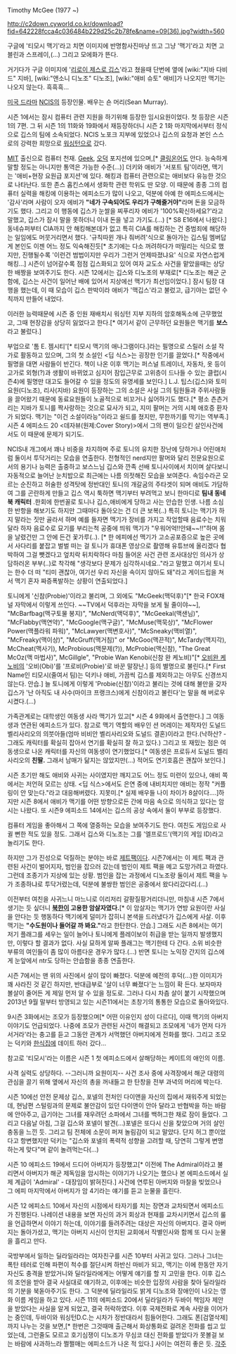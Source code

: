 Timothy McGee (1977 ~)

http://c2down.cyworld.co.kr/download?fid=642228fcca4c036484b229d25c2b78fe&name=09(36).jpg?width=560

구글에 '티모시 맥기'라고 치면 이미지에 반명함사진마냥 뜨고 그냥 '맥기'라고 치면 고블린과 스프레이,(…) 그리고 모에화가 뜬다.

거기다가 구글 이미지에 '[[리로이 제스로 깁스]]'라고 쳤을때 단번에 옆에  [wiki:"지바 다비드" 지바], [wiki:"앤소니 디노조" 디노조], [wiki:"애비 슈토" 애비]가 나오지만 맥기는 나오지 않는다. 흑흑흑...

[[미국 드라마]] [[NCIS]]의 등장인물. 배우는 숀 머리(Sean Murray).

시즌 1에서는 잠시 컴퓨터 관련 지원을 하기위해 등장한 임시요원이었다. 첫 등장은 시즌 1의 7편. 그 뒤 시즌 1의 11화와 19화에서 재등장하더니 시즌 2 1화 마지막에서부터 정식으로 깁스의 팀에 소속되었다. NCIS 노포크 지부에 있었으나 깁스의 요청과 본인 스스로의 강력한 희망으로 [[워싱턴]]으로 갔다.

[[MIT]] 출신으로 컴퓨터 천재. [[Geek]], [[오덕]] 포지션에 있으며,[* [[클링온]]어도 안다. 능숙하게 말할 정도는 아니지만 통역은 가능한 수준(...)] 더키와 애비가 '서포트 팀'이라면, 맥기는 '애비+현장 요원급 포지션'에 있다. 해킹과 컴퓨터 관련으로는 애비보다 유능한 것으로 나타난다. 또한 존스 홉킨스에서 생화학 관련 학위도 딴 모양. 이 때문에 종종 그의 컴퓨터 실력을 해킹에 이용하는 에피소드가 많이 나오고, 덕분에 아예 한 에피소드에서는 '감사'라며 사람이 오자 에비가 '''"네가 구속되어도 우리가 구해줄거야"'''라며 돈을 모금하기도 했다. 그리고 이 행동에 깁스가 눈쌀을 찌푸리자 에비가 '100%확신하세요?'라고 말했고, 깁스가 잠시 말을 못하더니 이내 돈을 넣고 가기도.(…) [* S8 E16에서 나왔다.] 동네슈퍼부터 CIA까지 안 해킹해본데가 없고 특히 CIA를 해킹하는 건 중범죄에 해당하는 일임에도 머뭇거리면서 했다. '규칙따윈 개나 줘버려'식으로 돌아가는 깁스팀 멤버답게 본인도 이젠 어느 정도 익숙해진듯[* 초기에는 다소 꺼려하다가 떠밀리는 식으로 했지만, 진행될수록 '이런건 범법이지만 우리가 그런거 언제따졌냐요' 식으로 자연스럽게 해킹...] 시즌이 넘어갈수록 점점 깁스화되고 있어 여자 교도소 사건을 맡았을때는 상당한 배짱을 보여주기도 한다. 시즌 12에서는 깁스와 디노조의 부재로[* 디노조는 해군 군함에, 깁스는 사건이 일어난 배에 있어서 지상에선 맥기가 최선임이었다.] 잠시 팀장 대행을 했는데, 이 때 모습이 깁스 판박이라 애비가 '맥깁스'라고 불렀고, 급기야는 없던 수칙까지 만들어 내었다.

이러한 능력때문에 시즌 중 인원 재배치시 워싱턴 지부 지하의 암호해독소에 근무했었고, 그때 현장감을 상당히 잃었다고 한다.[* 여기서 같이 근무하던 요원들은 맥기를 '''보스'''라고 불렀다.]

부업으로 '톰 E. 젬시티'[* 티모시 맥기의 애나그램이다.]라는 필명으로 스릴러 소설 작가로 활동하고 있으며, 그의 첫 소설인 <딥 식스>는 굉장한 인기를 끌었다.[* 작중에서 필명을 대면 사람들이 반긴다. 책이 나온 이후 맥기는 퍼스널 트레이너, 자동차, 옷 등이 고가로 외형(?)과 생활이 바뀌었고 심지어 잠입근무로 고위층이 드나들 수 있는 클럽(시즌4)에 필명만 대고도 들어갈 수 있을 정도의 유명세를 보인다.] L.J. 팁스(깁스)와 토미 요원(디노조), 리사(지바) 요원이 등장하는 그의 소설은 사실 그의 팀원들과 주위사람들을 끌어왔기 때문에 동료요원들이 노골적으로 비꼬거나 싫어하기도 했다.[* 평소 츤츤거리는 지바가 토니를 짝사랑하는 것으로 묘사가 되고, 지미 팔머는 거의 시체 애호증 환자가 되었다. 맥기는 "이건 소설이라능"이라고 쉴드를 쳤지만, 무한까기를 막기는 역부족.] 시즌 4 에피소드 20 <데자뷰(원제:Cover Story)>에서 그의 팬이 일으킨 살인사건에서도 이 때문에 문제가 되기도.

NCIS내 개그에서 꽤나 비중을 차지하며 주로 토니의 유치한 장난에 당하거나 어린애처럼 둘이서 투닥거리는 모습을 연출한다. 전형적인 nerd지만 팔머와 달리 전문요원으로서의 용기나 능력은 출중하고 보스느님 깁스와 깐족 선배 토니사이에서 치이며 살다보니 자동적으로 늘어난 눈치밥으로 최근에는 나름 의젓해진 모습을 보여준다. 속임수라곤 모르는 순진하고 허술한 성격탓에 정반대인 토니의 개갈굼의 주타겟이 되며 애비도 가담하여 그를 곤란하게 만들고 깁스 역시 툭하면 맥기부터 부려먹고 보니 한마디로 '''팀내 동네북 캐릭터''' .한회에 한번꼴로 토니나 깁스,애비에게 당하고 사는 안습한 인생. 나름 소심한 반항을 해보기도 하지만 그때마다 돌아오는 건 더 큰 보복(..) 특히 토니는 맥기가 하지 말라는 짓만 골라서 하며 예를 들자면 맥기가 장비를 가지고 작업할때 음료수는 치워달라 하자 음료수로 묘기를 부리는척 공중에 띄워 맥기가 "우워어억!!안돼~~!!"하며 몸을 날렸건만 그 안에 든건 꽃가루(..). [* 한 에피에선 맥기가 고소공포증으로 높은 곳에서 사다리를 붙잡고 벌벌 떠는 걸 토니가 휴대폰 영상으로 촬영해 유튜브에 올리겠다 협박하여 그걸 뺏겠다고 엎치락 뒤치락하다 마침 들어온 사건 관련 조사대상인 의사가 상담하러온 부부(..)로 착각해 "생각보다 문제가 심각하시네요.."라고 말했고 여기서 토니는 한수 더 떠 "티미 괜찮아, 여기선 우리 자신을 속이지 않아도 돼"라고 게이드립을 쳐서 맥기 혼자 짜증폭발하는 상황이 연출되었다.]


토니에게 '신참(Probie)'이라고 불리며, 그 외에도 "McGeek(맥덕후)"[* 한국 FOX채널 자막에서 이렇게 쓰인다. ~~TV에서 덕후라는 자막을 보게 될 줄이야~~], "McBarfbag(맥구토물 봉지)", "McNerd(맥덕후)", "McGeekal(맥샌님)", "McFlabby(맥연약)", "McGoogle(맥구글)", "McMuse(맥묵상)", "McFlower Power(맥플라워 파워)", "McLawyer(맥변호사)", "McSneaky(맥비열)", "McFreaky(맥이상)", "McGruff(맥거침)" or "McGoo(맥끈적)", McTardy(맥지각), McCheat(맥사기), McProbious(맥문제(?)), McProbie(맥신참), "The Great McOz(맥 마법사)", McGillgle", "Probie Wan Kenobi(신참 완 케노비)"[* [[오비완 케노비]]의 '오비(Obi)'를 '프로비(Probie)'로 바꾼 말장난.] 등의 별명으로 불린다.[* First Name인 티모시(줄여서 팀)는 덕키나 애비, 가끔씩 깁스를 제외하고는 아무도 신경쓰지 않는다. 안습.] 늘 토니에게 이렇게 'Probie(신참)'이라고 불리는 것에 대해 불만을 갖자 깁스가 '난 아직도 내 사수(마이크 프랭크스)에게 신참이라고 불린다'는 말을 해 버로우시켰다.(…)

가족관계로는 대학생인 여동생 사라 맥기가 있고[* 시즌 4 9화에서 출연한다.] 그 여동생과 연관된 에피소드가 있다. 참고로 맥기 역할의 배우인 션 머레이는 제작자인 도널드 벨리사리오의 의붓아들(엄마 비비안 벨리사리오와 도널드 결혼)이라고 한다.(낙하산? - 그래도 캐릭터를 확실히 잡아서 연기를 확실히 잘 하고 있다.) 그리고 또 재밌는 점은 여동생으로 나온 캐릭터를 자신의 여동생이 연기했었다.[* 여동생은 프로듀서 도널드 벨리사리오의 '''친딸.''' 그래서 남매가 닮지는 않았지만(…) 적어도 연기호흡은 괜찮아 보인다.]

시즌 초기만 해도 애비와 사귀는 사이였지만 깨지고도 어느 정도 미련이 있으나, 애비 쪽에서는 저언혀 모르는 상태. <딥 식스>에서도 은연 중에 내비치지만 애비는 정작 "커플링이 안 맞는다."라고 대응해버렸다. 지못미.[* 실제 배우들 나이 차이가 8살이다….]하지만 시즌 8에서 애비가 맥기를 어떤 방향으로든 간에 마음 속으로 의식하고 있다는 암시는 나왔다. 또 시즌9 에피소드 14에서는 깁스의 공상 속에서 둘이 부부로 등장했다.

컴퓨터 게임을 좋아해서 그 쪽에 열중하는 모습을 보여주기도 한다. 여친도 게임으로 사귈 뻔한 적도 있을 정도. 그래서 깁스와 디노조는 그를 '엘프로드'(맥기의 게임 ID)라고 놀리기도 한다.

하지만 그가 진성으로 덕질하는 분야는 바로 [[제트팩]]이다. 시즌7에서는 이 제트 팩과 관련된 사건이 벌어지자, 범인을 잡으러 갔는데 범인이 제트 팩을 메고 도망가려고 하였다. 그런데 조종기가 지상에 있는 상황. 범인을 잡는 과정에서 디노조랑 둘이서 제트 팩을 누가 조종하냐로 투닥거렸는데, 덕분에 불쌍한 범인은 공중에서 왔다리갔다리.(…)

이전부터 여친을 사귀느니 마느니로 이리저리 갈팡질팡거리더니만, 마침내 시즌 7에서 생기는 듯 싶더니 '''[[북한]]이 고용한 암살자였다.'''[* 이 암살자는 맥기가 연방 요원이란 사실을 안다는 듯 행동하다 맥기에게 덜미가 잡히니 본색을 드러냈다가 깁스에게 사살. 이후 맥기는 '''"수도원이나 들어갈 까 봐요."'''라고 한탄한다. 안습.] 그래도 시즌 8에서는 여기 저기 플래그를 세우는 일이 늘어나 토니에게 플레이보이 취급을 받는 일까지 발생했지만, 이렇다 할 결과가 없다. 사실 묘하게 알짜 플래그는 맥기한테 다 간다. 소위 비슷한 부류의 여인들이 좀 많이 아름다운 경우가 많다.(…) 반면 토니는 노익장 간지의 깁스에게 눈앞에서 ntr도 당하는 안습함을 종종 연출한다.

시즌 7에서는 맨 위의 사진에서 살이 많이 빠졌다. 덕분에 예전의 후덕(…)한 이미지가 꽤 사라진 것 같긴 하지만, 반대급부로 '살이 너무 빠졌다'는 느낌이 확 든다. 보자마자 볼살이 줄어든 게 제일 먼저 알 수 있을 정도로. 그러나 다시 차츰 살이 붙기 시작했으며 2013년 9월 말부터 방영되고 있는 시즌11에서는 초창기의 통통한 모습으로 돌아와있다.

9시즌 3화에서는 조모가 등장했으며[* 어떤 이유인지 성이 다르다], 이때 맥기의 아버지 이야기도 언급되었다. 나중에 조모가 관련된 사건이 해결되고 조모에게 '네가 먼저 다가서거라'라는 충고를 듣고 그동안 관계가 서먹했던 아버지에게 전화를 했다. 그리고 조모는 덕키와 [[한식]]집에 데이트 하러 갔다... 

참고로 '티모시'라는 이름은 시즌 1 첫 에피소드에서 살해당하는 케이트의 애인의 이름.

사격 실력도 상당하다. --그러니까 요원이지-- 사건 조사 중에 사격장에서 해군 대령의 관심을 끌기 위해 옆에서 자신의 총을 꺼내들고 한 탄창을 전부 과녁의 머리에 박는다.

시즌 10에선 안전 문제상 깁스, 포넬의 전처인 다이앤을 자신의 집에서 재워주게 되었는데, 현남편 스털링과의 문제로 불안감이 있던 다이앤이 안아 달라고 반협박을 하는 바람에 안아주고, 급기야는 그녀를 재우려던 소파에서 그녀를 백허그한 채로 잠이 들었다. 그리고 다음날 아침, 그걸 깁스와 포넬이 발견(...)포넬은 또다시 신을 찾았으며 거의 살인충동을 느낀 듯. 그리고 팀 전체에 소문이 퍼져 놀림감이 되고 말았다. 단지 허그 뿐이었다고 항변했지만 덕키는 "깁스와 포넬의 폭력적 성향을 고려할 때, 당연히 그렇게 변명하는게 맞다"며 같이 놀려먹는다(...)

시즌 10 에피소드 19에서 드디어 아버지가 등장했고[* 이전에 The Admiral이라고 불리면서 아버지가 해군 제독임을 암시하는 이야기가 나오기는 했으나 본 에피소드에서 실제 계급이 'Admiral' - 대장임이 밝혀진다.] 사건에 연루된 아버지와 마찰을 빚었으나 그 에피 마지막에서 아버지가 암 4기라는 얘기를 듣고 눈물을 흘린다.

시즌 12 에피소드 10에서 자신의 시점에서 타자기를 치는 장면과 교차되면서 에피소드가 진행된다. 나레이션 내용을 보면 자신의 과거 회상과 현재를 교차시키면서 깁스의 룰을 언급하면서 이야기 하는데, 이야기를 들려주려는 대상은 자신의 아버지다. 결국 아버지는 돌아가셨고, 맥기는 아버지 시신이 안치된 교회에서 작별인사와 함께 또 다시 눈물을 흘리고 만다.

국방부에서 일하는 딜라일라라는 여자친구를 시즌 10부터 사귀고 있다. 그러나 그녀는 폭탄 테러로 인해 파편이 척수를 절단시켜 하반신 마비가 되고, 맥기는 이에 한동안 자기 자신도 충격을 받았거니와 딜라일라에게는 어떻게 얘기를 할 지 고민을 한다. 이후 깁스의 조언을 받아 결국 사실대로 얘기하고, 이후에는 비슷한 입장의 사람을 찾아 딜라일라의 기분을 북돋아주기도 한다. 그 덕분에 딜라일라도 밝게 디노조와 장애인이 나오는 영화 이름 게임을 하고 있다. 시즌 11의 에피소드 20에서 딜라일라가 두바이 책임자 제안을 받았다는 사실을 알게 되었고, 결국 허락하였다. 이후 국제전화로 계속 사랑을 이어가는 중인데, 두바이와 워싱턴D.C.는 시차가 정반대라서 힘들어한다. 그래도 폰[검열삭제]까지 나누는 것을 보면,[* 한번은 그것때매 출근해서 화상통화로 걸려온 전화를 씹고 있었는데, 그런줄도 모르고 호기심쟁이 디노조가 무심코 대신 전화를 받았다가 못볼걸 보는 바람에 사과하느라 쩔쩔매는 에피소드가 나온 적 있다.] 사이는 여전히 좋은 듯.
[[각주]]
